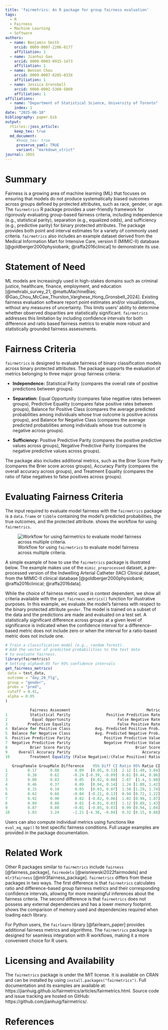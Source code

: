 ```yaml
---
title: 'fairmetrics: An R package for group fairness evaluation'
tags:
  - R
  - Fairness
  - Machine Learning
  - Software
authors:
  - name: Benjamin Smith
    orcid: 0009-0007-2206-0177
    affiliation: 1
  - name: Jianhui Gao
    orcid: 0000-0003-0915-1473
    affiliation: 1
  - name: Benson Chou
    orcid: 0009-0007-0265-033X
    affiliation: 1
  - name: Jessica Gronsbell
    orcid: 0000-0002-5360-5869
    affiliation: 1
affiliations:
  - name: "Department of Statistical Science, University of Toronto"
    index: 1
date: "2025-06-10"
bibliography: paper.bib
output:
  rticles::joss_article:
    keep_tex: true
  md_document:
     #keep_tex: true
     preserve_yaml: TRUE
     variant: "markdown_strict"
journal: JOSS
---
```


# Summary

Fairness is a growing area of machine learning (ML) that focuses on ensuring that models do not produce systematically biased outcomes across groups defined by protected attributes, such as race, gender, or age. The `fairmetrics` R package provides a user-friendly framework for rigorously evaluating group-based fairness criteria, including independence (e.g., statistical parity), separation (e.g., equalized odds), and sufficiency (e.g., predictive parity) for binary protected attributes. The package provides both point and interval estimates for a variety of commonly used criteria. `fairmetrics` also includes an example dataset derived from the Medical Information Mart for Intensive Care, version II (MIMIC-II) database [@goldberger2000physiobank; @raffa2016clinical] to demonstrate its use. 


# Statement of Need

ML models are increasingly used in high-stakes domains such as criminal justice, healthcare, finance, employment, and education [@mehrabi_survey_21; @mattuMachineBias; @Gao_Chou_McCaw_Thurston_Varghese_Hong_Gronsbell_2024]. Existing fairness evaluation software report point estimates and/or visualizations, without any measures of uncertainty. This limits users' ability to determine whether observed disparities are statistically significant. `fairmetrics` addresses this limitation by including confidence intervals for both difference and ratio based fairness metrics to enable more robust and statistically grounded fairness assessments. 

# Fairness Criteria

`fairmetrics` is designed to evaluate fairness of binary classification models across binary protected attributes. The package supports the evaluation of metrics belonging to three major group fairness criteria: 

- **Independence:** Statistical Parity (compares the overall rate of positive predictions between groups).

- **Separation:** Equal Opportunity (compares false negative rates between groups), Predictive Equality (compares false positive rates between groups), Balance for Positive Class (compares the average predicted probabilities among individuals whose true outcome is positive across groups), and Balance for Negative Class (compares the average predicted probabilities among individuals whose true outcome is negative across groups).
  
- **Sufficiency:** Positive Predictive Parity (compares the positive predictive values across groups), Negative Predictive Parity (compares the negative predictive values across groups).

The package also includes additional metrics, such as the Brier Score Parity (compares the Brier score across groups), Accuracy Parity (compares the overall accuracy across groups), and Treatment Equality (compares the ratio of false negatives to false positives across groups).

# Evaluating Fairness Criteria

The input required to evaluate model fairness with the `fairmetrics` package is a `data.frame` or `tibble` containing the model's predicted probabilities, the true outcomes, and the protected attribute. \hyperref[workflow]{Figure ~\ref*{workflow}} shows the workflow for using `fairmetrics`.

![Workflow for using `fairmetrics` to evaluate model fairness across multiple criteria. \label{workflow}](fairmetrics-workflow.png)

A simple example of how to use the `fairmetrics` package is illustrated below. The example makes use of the `mimic_preprocessed` dataset, a pre-processed version of the Indwelling Arterial Catheter (IAC) Clinical dataset, from the MIMIC-II clinical database [@goldberger2000physiobank; @raffa2016clinical; @raffa2016data]. 

While the choice of fairness metric used is context dependent, we show all criteria available with the `get_fairness_metrics()` function for illustrative purposes. In this example, we evaluate the model's fairness with respect to the binary protected attribute `gender`. The model is trained on a subset of the data and the predictions are made and evaluated on a test set.  A statistically significant difference across groups at a given level of significance is indicated when the confidence interval for a difference-based metric does not include zero or when the interval for a ratio-based metric does not include one.


```r
# Train a classification model (e.g., random forest).
# Add the vector of predicted probabilities to the test data
# to evaluate fairness.
library(fairmetrics)
# Setting alpha=0.05 for 95% confidence intervals
get_fairness_metrics(
 data = test_data,
 outcome = "day_28_flg",
 group = "gender",
 probs = "pred",
 cutoff = 0.41, 
 alpha = 0.05
)

           Fairness Assesment                                  Metric
1          Statistical Parity                Positive Prediction Rate
2           Equal Opportunity                     False Negative Rate
3         Predictive Equality                     False Positive Rate
4  Balance for Positive Class           Avg. Predicted Positive Prob.
5  Balance for Negative Class           Avg. Predicted Negative Prob.
6  Positive Predictive Parity               Positive Predictive Value
7  Negative Predictive Parity               Negative Predictive Value
8          Brier Score Parity                             Brier Score
9     Overall Accuracy Parity                                Accuracy
10         Treatment Equality (False Negative)/(False Positive) Ratio

   GroupFemale GroupMale Difference    95% Diff CI Ratio 95% Ratio CI
1         0.17      0.08       0.09   [0.05, 0.13]  2.12 [1.49, 3.04]
2         0.38      0.62      -0.24 [-0.39, -0.09]  0.61 [0.44, 0.86]
3         0.08      0.03       0.05   [0.02, 0.08]  2.67  [1.4, 5.08]
4         0.46      0.37       0.09   [0.04, 0.14]  1.24 [1.09, 1.42]
5         0.15      0.10       0.05   [0.03, 0.07]  1.50 [1.29, 1.74]
6         0.62      0.66      -0.04  [-0.21, 0.13]  0.94 [0.72, 1.22]
7         0.92      0.90       0.02  [-0.02, 0.06]  1.02 [0.98, 1.07]
8         0.09      0.08       0.01  [-0.01, 0.03]  1.12 [0.89, 1.43]
9         0.87      0.88      -0.01  [-0.05, 0.03]  0.99 [0.94, 1.04]
10        1.03      3.24      -2.21 [-4.38, -0.04]  0.32 [0.15, 0.68]
```

Users can also compute individual metrics using functions like `eval_eq_opp()` to test specific fairness conditions. Full usage examples are provided in the package documentation.

# Related Work

Other R packages similar to `fairmetrics` include `fairness` [@fairness_package], `fairmodels` [@wisniewski2022fairmodels] and `mlr3fairness` [@mlr3fairness_package]. `fairmetrics` differs from these packages in two ways. The first difference is that `fairmetrics` calculates ratio and difference-based group fairness metrics and their corresponding confidence intervals, allowing for more meaningful inferences about the fairness criteria. The second difference is that `fairmetrics` does not possess any external dependencies and has a lower memory footprint. \hyperref[tab:memory_dep_usage]{Table~\ref*{tab:memory_dep_usage}} shows the comparison of memory used and dependencies required when loading each library. 

\begin{table}[ht]
\centering
\begin{tabular}{l r r}
\hline
\textbf{Package} & \textbf{Memory (MB)} & \textbf{Dependencies} \\
\hline
fairmodels  & 17.02  & 29 \\
fairness    & 117.61 & 141\\
mlr3fairness & 58.11  & 45 \\
fairmetrics & 0.05   & 0  \\
\hline
\end{tabular}
\caption{Memory usage (in MB) and dependencies of `fairmetrics` vs similar packages.}
\label{tab:memory_dep_usage}
\end{table}

For Python users, the `fairlearn` library [@fairlearn_paper] provides additional fairness metrics and algorithms. The `fairmetrics` package is designed for seamless integration with R workflows, making it a more convenient choice for R users.

# Licensing and Availability

The `fairmetrics` package is under the MIT license. It is available on CRAN and can be installed by using `install.packages("fairmetrics")`. Full documentation and its examples are available at: https://jianhuig.github.io/fairmetrics/articles/fairmetrics.html. Source code and issue tracking are hosted on GitHub: https://github.com/jianhuig/fairmetrics/.


# References
